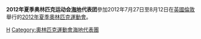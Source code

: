 {{noteTA|G1=Sports}}
{{Infobox Country Olympics
|NOC = HAI
|games = 2012年夏季
|competitors=
|sports= 
|flagbearer=
}}
'''2012年夏季奥林匹克运动会[[海地|海地]]代表团'''參加2012年7月27日至8月12日在[[英國|英國]][[倫敦|倫敦]]舉行的[[2012年夏季奧林匹克運動會|2012年夏季奧林匹克運動會]]。

{{Nations at the 2012 Summer Olympics}}

[[Category:2012年夏季奧林匹克運動會代表團|H]]
[[Category:奧林匹克運動會海地代表團|Category:奧林匹克運動會海地代表團]]